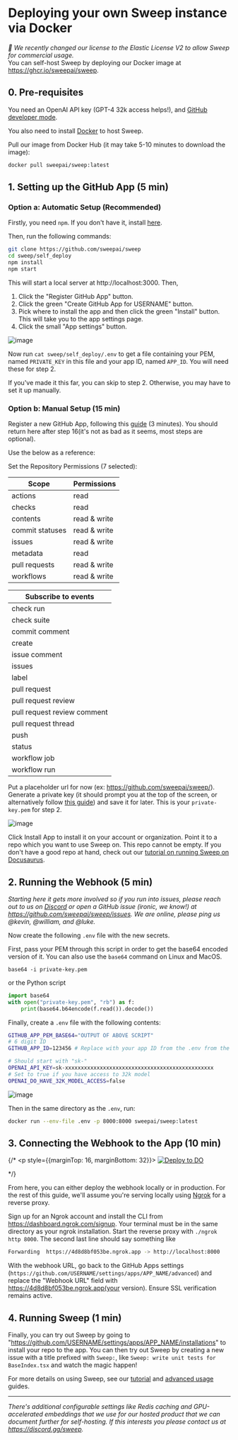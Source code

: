# Deploying your own Sweep instance via Docker

*🎉 We recently changed our license to the Elastic License V2 to allow Sweep for commercial usage.*<br/>You can self-host Sweep by deploying our Docker image at https://ghcr.io/sweepai/sweep.

## 0. Pre-requisites

You need an OpenAI API key (GPT-4 32k access helps!), and [GitHub developer mode](https://github.com/settings/apps).

You also need to install [Docker](https://docs.docker.com/engine/install/) to host Sweep.

Pull our image from Docker Hub (it may take 5-10 minutes to download the image):

```sh
docker pull sweepai/sweep:latest
```

## 1. Setting up the GitHub App (5 min)

### Option a: Automatic Setup (Recommended)

Firstly, you need `npm`. If you don't have it, install [here](https://docs.npmjs.com/downloading-and-installing-node-js-and-npm).

Then, run the following commands:

```sh
git clone https://github.com/sweepai/sweep
cd sweep/self_deploy
npm install
npm start
```

This will start a local server at http://localhost:3000. Then,
1. Click the "Register GitHub App" button.
2. Click the green "Create GitHub App for USERNAME" button.
3. Pick where to install the app and then click the green "Install" button. This will take you to the app settings page.
4. Click the small "App settings" button.

![image](/deployment/appsettings.png)

Now run `cat sweep/self_deploy/.env` to get a file containing your PEM, named `PRIVATE_KEY` in this file and your app ID, named `APP_ID`. You will need these for step 2.

If you've made it this far, you can skip to step 2. Otherwise, you may have to set it up manually.

### Option b: Manual Setup (15 min)
Register a new GitHub App, following this [guide](https://docs.github.com/en/apps/creating-github-apps/registering-a-github-app/registering-a-github-app) (3 minutes). You should return here after step 16(it's not as bad as it seems, most steps are optional).

Use the below as a reference:

Set the Repository Permissions (7 selected):

| Scope            | Permissions      |
|------------------|------------------|
| actions          | read             |
| checks           | read             |
| contents         | read & write     |
| commit statuses  | read & write     |
| issues           | read & write     |
| metadata         | read             |
| pull requests    | read & write     |
| workflows        | read & write     |


| Subscribe to events      |
|--------------------------|
| check run                |
| check suite              |
| commit comment           |
| create                   |
| issue comment            |
| issues                   |
| label                    |
| pull request             |
| pull request review      |
| pull request review comment|
| pull request thread      |
| push                     |
| status                   |
| workflow job             |
| workflow run             |

Put a placeholder url for now (ex: https://github.com/sweepai/sweep/).
Generate a private key (it should prompt you at the top of the screen, or alternatively follow [this guide](https://docs.github.com/en/apps/creating-github-apps/authenticating-with-a-github-app/managing-private-keys-for-github-apps)) and save it for later. This is your `private-key.pem` for step 2.

![image](/deployment/pem.png)

Click Install App to install it on your account or organization. Point it to a repo which you want to use Sweep on. This repo cannot be empty. If you don't have a good repo at hand, check out our [tutorial on running Sweep on Docusaurus](https://docs.sweep.dev/tutorial).

## 2. Running the Webhook (5 min)

*Starting here it gets more involved so if you run into issues, please reach out to us on [Discord](https://discord.gg/sweep) or open a GitHub issue (ironic, we know!) at https://github.com/sweepai/sweep/issues. We are online, please ping us @kevin, @william, and @luke.*

Now create the following `.env` file with the new secrets.

First, pass your PEM through this script in order to get the base64 encoded version of it. You can also use the `base64` command on Linux and MacOS.

```
base64 -i private-key.pem
```
or the Python script
```python
import base64
with open("private-key.pem", "rb") as f:
    print(base64.b64encode(f.read()).decode())
```

Finally, create a `.env` file with the following contents:
```sh
GITHUB_APP_PEM_BASE64="OUTPUT OF ABOVE SCRIPT"
# 6 digit ID
GITHUB_APP_ID=123456 # Replace with your app ID from the .env from the first step if you did option a or the below screenshot

# Should start with "sk-"
OPENAI_API_KEY=sk-xxxxxxxxxxxxxxxxxxxxxxxxxxxxxxxxxxxxxxxxxxxxxxx
# Set to true if you have access to 32k model
OPENAI_DO_HAVE_32K_MODEL_ACCESS=false
```

![image](/deployment/appid.png)

Then in the same directory as the `.env`, run:

```bash
docker run --env-file .env -p 8000:8000 sweepai/sweep:latest
```

## 3. Connecting the Webhook to the App (10 min)

{/* <p style={{marginTop: 16, marginBottom: 32}}>
    <a href="https://cloud.digitalocean.com/apps/new?repo=https://github.com/sweepai/sweep/tree/main">
        <img src="https://www.deploytodo.com/do-btn-blue-ghost.svg" alt="Deploy to DO"/>
    </a>
</p>  */}

From here, you can either deploy the webhook locally or in production. For the rest of this guide, we'll assume you're serving locally using [Ngrok](https://ngrok.com/) for a reverse proxy.

Sign up for an Ngrok account and install the CLI from https://dashboard.ngrok.com/signup. Your terminal must be in the same directory as your ngrok installation. Start the reverse proxy with `./ngrok http 8000`. The second last line should say something like

```sh
Forwarding  https://4d8d8bf053be.ngrok.app -> http://localhost:8000
```

With the webhook URL, go back to the GitHub Apps settings (`https://github.com/USERNAME/settings/apps/APP_NAME/advanced`) and replace the "Webhook URL" field with https://4d8d8bf053be.ngrok.app(your version). Ensure SSL verification remains active.

## 4. Running Sweep (1 min)

Finally, you can try out Sweep by going to "https://github.com/USERNAME/settings/apps/APP_NAME/installations" to install your repo to the app. You can then try out Sweep by creating a new issue with a title prefixed with `Sweep:`, like `Sweep: write unit tests for BaseIndex.tsx` and watch the magic happen!

For more details on using Sweep, see our [tutorial](https://docs.sweep.dev/usage/tutorial) and [advanced usage](https://docs.sweep.dev/usage/advanced) guides.

---

*There's additional configurable settings like Redis caching and GPU-accelerated embeddings that we use for our hosted product that we can document further for self-hosting. If this interests you please contact us at https://discord.gg/sweep.*
